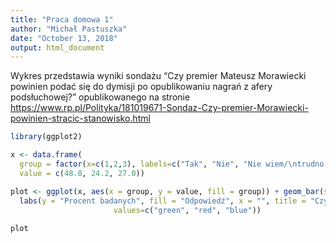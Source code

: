 ```yaml
---
title: "Praca domowa 1"
author: "Michał Pastuszka"
date: "October 13, 2018"
output: html_document
---
```


Wykres przedstawia wyniki sondażu "Czy premier Mateusz Morawiecki powinien podać się do dymisji po opublikowaniu nagrań z afery podsłuchowej?" opublikowanego na stronie <https://www.rp.pl/Polityka/181019671-Sondaz-Czy-premier-Morawiecki-powinien-stracic-stanowisko.html>

```r
library(ggplot2)

x <- data.frame(
  group = factor(x=c(1,2,3), labels=c("Tak", "Nie", "Nie wiem/\ntrudno powiedzieć"), ordered=TRUE),
  value = c(48.8, 24.2, 27.0))

plot <- ggplot(x, aes(x = group, y = value, fill = group)) + geom_bar(stat = "identity") +
  labs(y = "Procent badanych", fill = "Odpowiedź", x = "", title = "Czy premier Mateusz Morawiecki powinien podać się do dymisji \npo opublikowaniu nagrań z afery podsłuchowej?") + guides(fill=FALSE) + scale_fill_manual(breaks = c("Tak", "Nie", "Nie wiem/\ntrudno powiedzieć"), 
                       values=c("green", "red", "blue"))
  
plot

```